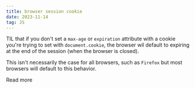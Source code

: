 ```yaml
---
title: browser session cookie
date: 2023-11-14
tag: JS
---
```


TIL that if you don't set a `max-age` or `expiration` attribute with a cookie you're trying to set with 
`document.cookie`, the browser wil default to expiring at the end of the session (when the browser is closed).

This isn't necessarily the case for all browsers, such as `Firefox` but most browsers 
will default to this behavior. 

<TextLink href="https://developer.mozilla.org/en-US/docs/Web/API/Document/cookie">Read more</TextLink>
